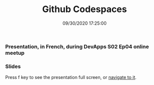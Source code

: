 ﻿---
title: 'Github Codespaces'
permalink: /2021/10/19/github-codespaces/
date: 09/30/2020 17:25:00
disqusIdentifier: 20211019013205
tags: [GitHub, Devs]
excerpt: Presentation, in French, during DevApps S02 Ep04 online meetup
slides: https://laurentkempe.com/presentations/Github%20Codespaces/#/
---

### Presentation, in French, during DevApps S02 Ep04 online meetup

<Plyr video="LmG9eIGuELo" start="1883" />

### Slides

Press f key to see the presentation full screen, or [navigate to it](https://laurentkempe.com/presentations/Github%20Codespaces/#/).

<Reveal src="https://laurentkempe.com/presentations/Github%20Codespaces/#/" />

